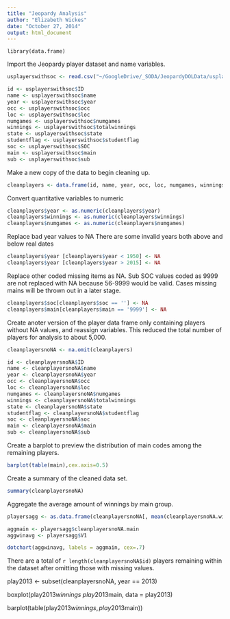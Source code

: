 ```yaml
---
title: "Jeopardy Analysis"
author: "Elizabeth Wickes"
date: "October 27, 2014"
output: html_document
---
```


```
library(data.frame)
```

Import the Jeopardy player dataset and name variables.

```r
usplayerswithsoc <- read.csv("~/GoogleDrive/_SODA/JeopardyDOLData/usplayerswithsoc.csv")

id <- usplayerswithsoc$ID
name <- usplayerswithsoc$name
year <- usplayerswithsoc$year
occ <- usplayerswithsoc$occ
loc <- usplayerswithsoc$loc
numgames <- usplayerswithsoc$numgames
winnings <- usplayerswithsoc$totalwinnings
state <- usplayerswithsoc$state
studentflag <- usplayerswithsoc$studentflag
soc <- usplayerswithsoc$SOC
main <- usplayerswithsoc$main
sub <- usplayerswithsoc$sub
```

Make a new copy of the data to begin cleaning up.

```r
cleanplayers <- data.frame(id, name, year, occ, loc, numgames, winnings, state, soc, main, sub)

```

Convert quantitative variables to numeric

```r
cleanplayers$year <- as.numeric(cleanplayers$year)
cleanplayers$winnings <- as.numeric(cleanplayers$winnings)
cleanplayers$numgames <- as.numeric(cleanplayers$numgames)

```

Replace bad year values to NA
There are some invalid years both above and below real dates

```r
cleanplayers$year [cleanplayers$year < 1950] <- NA
cleanplayers$year [cleanplayers$year > 2015] <- NA

```

Replace other coded missing items as NA.
Sub SOC values coded as 9999 are not replaced with NA because 56-9999 would be valid.
Cases missing mains will be thrown out in a later stage.

```r
cleanplayers$soc[cleanplayers$soc == ''] <- NA
cleanplayers$main[cleanplayers$main == '9999'] <- NA
```

Create anoter version of the player data frame only containing players without NA values, and reassign variables.
This reduced the total number of players for analysis to about 5,000.

```r
cleanplayersnoNA <- na.omit(cleanplayers)

id <- cleanplayersnoNA$ID
name <- cleanplayersnoNA$name
year <- cleanplayersnoNA$year
occ <- cleanplayersnoNA$occ
loc <- cleanplayersnoNA$loc
numgames <- cleanplayersnoNA$numgames
winnings <- cleanplayersnoNA$totalwinnings
state <- cleanplayersnoNA$state
studentflag <- cleanplayersnoNA$studentflag
soc <- cleanplayersnoNA$soc
main <- cleanplayersnoNA$main
sub <- cleanplayersnoNA$sub
```

Create a barplot to preview the distribution of main codes among the remaining players.

```r
barplot(table(main),cex.axis=0.5)
```

Create a summary of the cleaned data set.

```r
summary(cleanplayersnoNA)
```

Aggregate the average amount of winnings by main group.

```r

playersagg <- as.data.frame(cleanplayersnoNA[, mean(cleanplayersnoNA.winnings, na.rm = TRUE),by = cleanplayersnoNA.main])

aggmain <- playersagg$cleanplayersnoNA.main
aggwinavg <- playersagg$V1

dotchart(aggwinavg, labels = aggmain, cex=.7)
```

There are a total of `r length(cleanplayersnoNA$id)` players remaining within the dataset after omitting those with missing values.  

play2013 <- subset(cleanplayersnoNA, year == 2013)

boxplot(play2013$winnings ~ play2013$main, data = play2013)

barplot(table(play2013$winnings, play2013$main))

